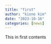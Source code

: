 ```yaml
---
title: "first"
author: "kione kim"
date: "2023-10-16"
categories: [news]
---
```


This in first contents